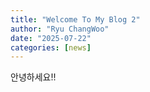 ```yaml
---
title: "Welcome To My Blog 2"
author: "Ryu ChangWoo"
date: "2025-07-22"
categories: [news]
---
```


안녕하세요!!
